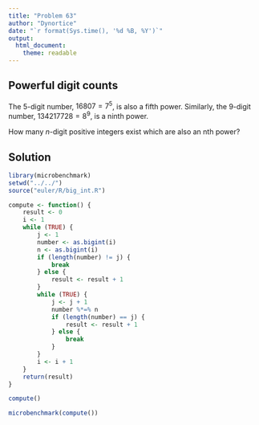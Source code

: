 ```yaml
---
title: "Problem 63"
author: "Dynortice"
date: "`r format(Sys.time(), '%d %B, %Y')`"
output:
  html_document:
    theme: readable
---
```

## Powerful digit counts

The $5$-digit number, $16807 = 7^5$, is also a fifth power. Similarly, the $9$-digit number, $134217728 = 8^9$, is a ninth power.

How many $n$-digit positive integers exist which are also an nth power?

## Solution
```r
library(microbenchmark)
setwd("../../")
source("euler/R/big_int.R")
```
```r
compute <- function() {
    result <- 0
    i <- 1
    while (TRUE) {
        j <- 1
        number <- as.bigint(i)
        n <- as.bigint(i)
        if (length(number) != j) {
            break
        } else {
            result <- result + 1
        }
        while (TRUE) {
            j <- j + 1
            number %*=% n
            if (length(number) == j) {
                result <- result + 1
            } else {
                break
            }
        }
        i <- i + 1
    }
    return(result)
}
```
```r
compute()
```
```r
microbenchmark(compute())
```
